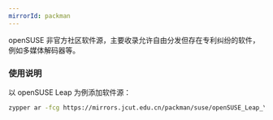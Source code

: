 ```yaml
---
mirrorId: packman
---
```


openSUSE 非官方社区软件源，主要收录允许自由分发但存在专利纠纷的软件，
例如多媒体解码器等。

### 使用说明

以 openSUSE Leap 为例添加软件源：

```bash
zypper ar -fcg https://mirrors.jcut.edu.cn/packman/suse/openSUSE_Leap_\$releasever/ mirror-packman
```
